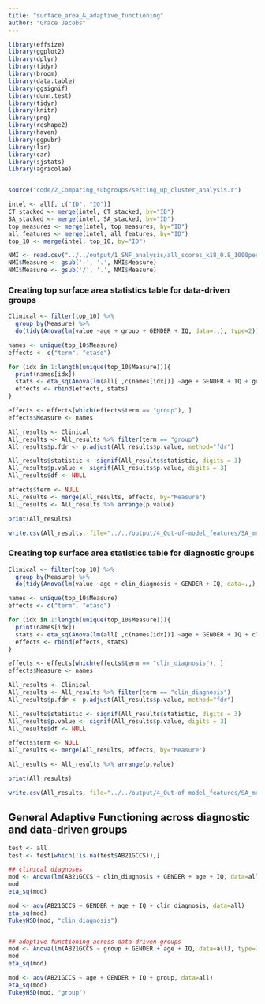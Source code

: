 ```yaml
---
title: "surface_area_&_adaptive_functioning"
author: "Grace Jacobs"
---
```



```r
library(effsize)
library(ggplot2)
library(dplyr)
library(tidyr)
library(broom)
library(data.table)
library(ggsignif)
library(dunn.test)
library(tidyr)
library(knitr)
library(png)
library(reshape2)
library(haven)
library(ggpubr)
library(lsr)
library(car)
library(sjstats)
library(agricolae)


source("code/2_Comparing_subgroups/setting_up_cluster_analysis.r")

intel <- all[, c("ID", "IQ")]
CT_stacked <- merge(intel, CT_stacked, by="ID")
SA_stacked <- merge(intel, SA_stacked, by="ID")
top_measures <- merge(intel, top_measures, by="ID")
all_features <- merge(intel, all_features, by="ID")
top_10 <- merge(intel, top_10, by="ID")

NMI <- read.csv("../../output/1_SNF_analysis/all_scores_k18_0.8_1000perms.csv")
NMI$Measure <- gsub('-', '.', NMI$Measure)
NMI$Measure <- gsub('/', '.', NMI$Measure)

```


### Creating top surface area statistics table for data-driven groups
```r
Clinical <- filter(top_10) %>%
  group_by(Measure) %>%
  do(tidy(Anova(lm(value ~age + group + GENDER + IQ, data=.,), type=2)))

names <- unique(top_10$Measure)
effects <- c("term", "etasq")

for (idx in 1:length(unique(top_10$Measure))){
  print(names[idx])
  stats <- eta_sq(Anova(lm(all[ ,c(names[idx])] ~age + GENDER + IQ + group, data=all), type=2))
  effects <- rbind(effects, stats)
}

effects <- effects[which(effects$term == "group"), ]
effects$Measure <- names

All_results <- Clinical
All_results <- All_results %>% filter(term == "group") 
All_results$p.fdr <- p.adjust(All_results$p.value, method="fdr")

All_results$statistic <- signif(All_results$statistic, digits = 3)
All_results$p.value <- signif(All_results$p.value, digits = 3)
All_results$df <- NULL

effects$term <- NULL
All_results <- merge(All_results, effects, by="Measure")
All_results <- All_results %>% arrange(p.value)

print(All_results)

write.csv(All_results, file="../../output/4_Out-of-model_features/SA_measures_groupdiffs.csv")
```


### Creating top surface area statistics table for diagnostic groups
```r
Clinical <- filter(top_10) %>%
  group_by(Measure) %>%
  do(tidy(Anova(lm(value ~age + clin_diagnosis + GENDER + IQ, data=.,), type=2)))

names <- unique(top_10$Measure)
effects <- c("term", "etasq")

for (idx in 1:length(unique(top_10$Measure))){
  print(names[idx])
  stats <- eta_sq(Anova(lm(all[ ,c(names[idx])] ~age + GENDER + IQ + clin_diagnosis, data=all), type=2))
  effects <- rbind(effects, stats)
}

effects <- effects[which(effects$term == "clin_diagnosis"), ]
effects$Measure <- names

All_results <- Clinical
All_results <- All_results %>% filter(term == "clin_diagnosis") 
All_results$p.fdr <- p.adjust(All_results$p.value, method="fdr")

All_results$statistic <- signif(All_results$statistic, digits = 3)
All_results$p.value <- signif(All_results$p.value, digits = 3)
All_results$df <- NULL

effects$term <- NULL
All_results <- merge(All_results, effects, by="Measure")

All_results <- All_results %>% arrange(p.value)

print(All_results)

write.csv(All_results, file="../../output/4_Out-of-model_features/SA_measures_diagnosticdiffs.csv")

```


## General Adaptive Functioning across diagnostic and data-driven groups

```r
test <- all
test <- test[which(!is.na(test$AB21GCCS)),]

## clinical diagnoses
mod <- Anova(lm(AB21GCCS ~ clin_diagnosis + GENDER + age + IQ, data=all), type=2)
mod
eta_sq(mod)

mod <- aov(AB21GCCS ~ GENDER + age + IQ + clin_diagnosis, data=all)
eta_sq(mod)
TukeyHSD(mod, "clin_diagnosis")


## adaptive functioning across data-driven groups
mod <- Anova(lm(AB21GCCS ~ group + GENDER + age + IQ, data=all), type=2)
mod
eta_sq(mod)

mod <- aov(AB21GCCS ~ age + GENDER + IQ + group, data=all)
eta_sq(mod)
TukeyHSD(mod, "group")

```




